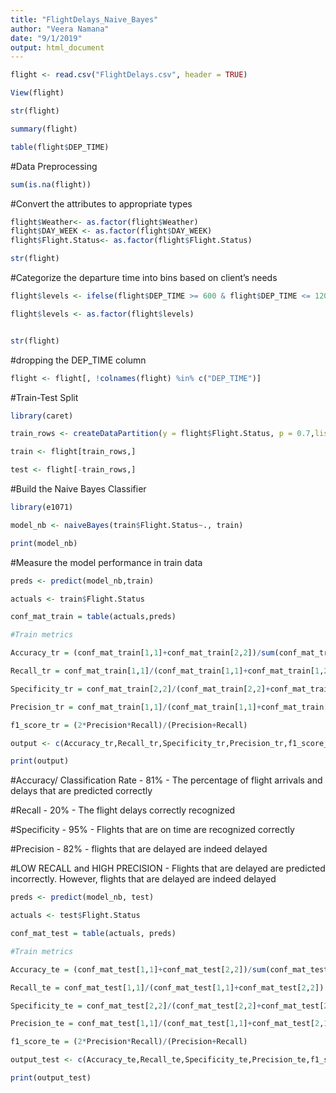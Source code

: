 ```yaml
---
title: "FlightDelays_Naive_Bayes"
author: "Veera Namana"
date: "9/1/2019"
output: html_document
---
```


```r

flight <- read.csv("FlightDelays.csv", header = TRUE)

View(flight)

```


```r

str(flight)

summary(flight)

table(flight$DEP_TIME)

```

#Data Preprocessing

```r

sum(is.na(flight))

```

#Convert the attributes to appropriate types


```r
flight$Weather<- as.factor(flight$Weather)
flight$DAY_WEEK <- as.factor(flight$DAY_WEEK)
flight$Flight.Status<- as.factor(flight$Flight.Status)

str(flight)
```


#Categorize the departure time into bins based on client's needs

```r

flight$levels <- ifelse(flight$DEP_TIME >= 600 & flight$DEP_TIME <= 1200, "level1", ifelse(flight$DEP_TIME>1200 & flight$DEP_TIME <= 1800, "level2", ifelse(flight$DEP_TIME>1800 & flight$DEP_TIME<=2100,"level3", "level4")))

flight$levels <- as.factor(flight$levels)


str(flight)

```


#dropping the DEP_TIME column

```r

flight <- flight[, !colnames(flight) %in% c("DEP_TIME")]

```


#Train-Test Split 

```r

library(caret)

train_rows <- createDataPartition(y = flight$Flight.Status, p = 0.7,list = F)

train <- flight[train_rows,]

test <- flight[-train_rows,]

```


#Build the Naive Bayes Classifier

```r

library(e1071)

model_nb <- naiveBayes(train$Flight.Status~., train)

print(model_nb)

```


#Measure the model performance in train data

```r

preds <- predict(model_nb,train)

actuals <- train$Flight.Status

conf_mat_train = table(actuals,preds)

#Train metrics

Accuracy_tr = (conf_mat_train[1,1]+conf_mat_train[2,2])/sum(conf_mat_train)

Recall_tr = conf_mat_train[1,1]/(conf_mat_train[1,1]+conf_mat_train[1,2])

Specificity_tr = conf_mat_train[2,2]/(conf_mat_train[2,2]+conf_mat_train[2,1])

Precision_tr = conf_mat_train[1,1]/(conf_mat_train[1,1]+conf_mat_train[2,1])

f1_score_tr = (2*Precision*Recall)/(Precision+Recall)

output <- c(Accuracy_tr,Recall_tr,Specificity_tr,Precision_tr,f1_score_tr)

print(output)

```

#Accuracy/ Classification Rate - 81% - The percentage of flight arrivals and delays that are predicted correctly

#Recall - 20% - The flight delays correctly recognized

#Specificity - 95% - Flights that are on time are recognized correctly

#Precision - 82% - flights that are delayed are indeed delayed

#LOW RECALL and HIGH PRECISION - Flights that are delayed are predicted incorrectly. However, flights that are delayed are indeed delayed




```r
preds <- predict(model_nb, test)

actuals <- test$Flight.Status

conf_mat_test = table(actuals, preds)

#Train metrics

Accuracy_te = (conf_mat_test[1,1]+conf_mat_test[2,2])/sum(conf_mat_test)

Recall_te = conf_mat_test[1,1]/(conf_mat_test[1,1]+conf_mat_test[2,2])

Specificity_te = conf_mat_test[2,2]/(conf_mat_test[2,2]+conf_mat_test[2,1])

Precision_te = conf_mat_test[1,1]/(conf_mat_test[1,1]+conf_mat_test[2,1])

f1_score_te = (2*Precision*Recall)/(Precision+Recall)

output_test <- c(Accuracy_te,Recall_te,Specificity_te,Precision_te,f1_score_te)

print(output_test)

```

